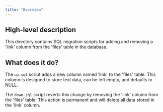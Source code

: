 ```yaml
---
title: "Overview"
---
```


## High-level description
This directory contains SQL migration scripts for adding and removing a 'link' column from the 'files' table in the database. 

## What does it do?
The `up.sql` script adds a new column named 'link' to the 'files' table. This column is designed to store text data, can be left empty, and defaults to NULL. 

The `down.sql` script reverts this change by removing the 'link' column from the 'files' table. This action is permanent and will delete all data stored in the 'link' column. 
